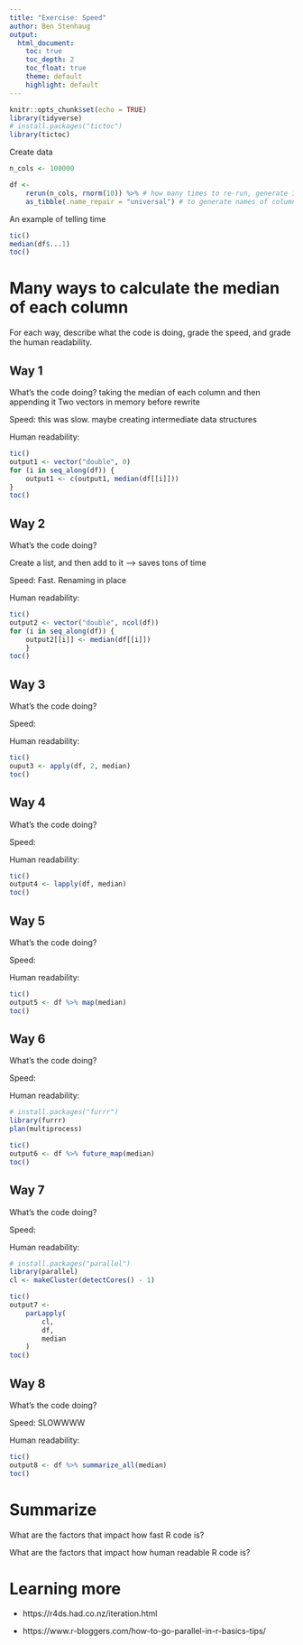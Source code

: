 ```yaml
---
title: "Exercise: Speed"
author: Ben Stenhaug
output: 
  html_document:
    toc: true
    toc_depth: 2
    toc_float: true
    theme: default
    highlight: default
---
```


```r
knitr::opts_chunk$set(echo = TRUE)
library(tidyverse)
# install.packages("tictoc")
library(tictoc)
```

Create data

```r
n_cols <- 100000

df <- 
    rerun(n_cols, rnorm(10)) %>% # how many times to re-run, generate 10 numbers from a standard normal
    as_tibble(.name_repair = "universal") # to generate names of columns (otherwise will throw an error)
```

An example of telling time

```r
tic()
median(df$...1)
toc()
```

# Many ways to calculate the median of each column

For each way, describe what the code is doing, grade the speed, and grade the human readability.

## Way 1

What's the code doing? taking the median of each column and then appending it
Two vectors in memory before rewrite

Speed: this was slow. maybe creating intermediate data structures

Human readability:

```r
tic()
output1 <- vector("double", 0)
for (i in seq_along(df)) {
    output1 <- c(output1, median(df[[i]]))
}
toc()
```

## Way 2
What's the code doing?

Create a list, and then add to it --> saves tons of time

Speed: Fast. Renaming in place

Human readability:


```r
tic()
output2 <- vector("double", ncol(df))
for (i in seq_along(df)) {
    output2[[i]] <- median(df[[i]])
    }
toc()
```

## Way 3

What's the code doing?

Speed: 

Human readability:

```r
tic()
ouput3 <- apply(df, 2, median)
toc()
```

## Way 4

What's the code doing?

Speed:

Human readability:

```r
tic()
output4 <- lapply(df, median)
toc()
```

## Way 5

What's the code doing?

Speed:

Human readability:

```r
tic()
output5 <- df %>% map(median)
toc()
```

## Way 6

What's the code doing?

Speed:

Human readability:

```r
# install.packages("furrr")
library(furrr)
plan(multiprocess)

tic()
output6 <- df %>% future_map(median)
toc()
```

## Way 7

What's the code doing?

Speed:

Human readability:

```r
# install.packages("parallel")
library(parallel)
cl <- makeCluster(detectCores() - 1)

tic()
output7 <- 
    parLapply(
        cl, 
        df,
        median
    )
toc()
```

## Way 8

What's the code doing?

Speed: SLOWWWW

Human readability:

```r
tic()
output8 <- df %>% summarize_all(median)
toc()
```

# Summarize

What are the factors that impact how fast R code is?

What are the factors that impact how human readable R code is?

# Learning more

- https://r4ds.had.co.nz/iteration.html

- https://www.r-bloggers.com/how-to-go-parallel-in-r-basics-tips/

